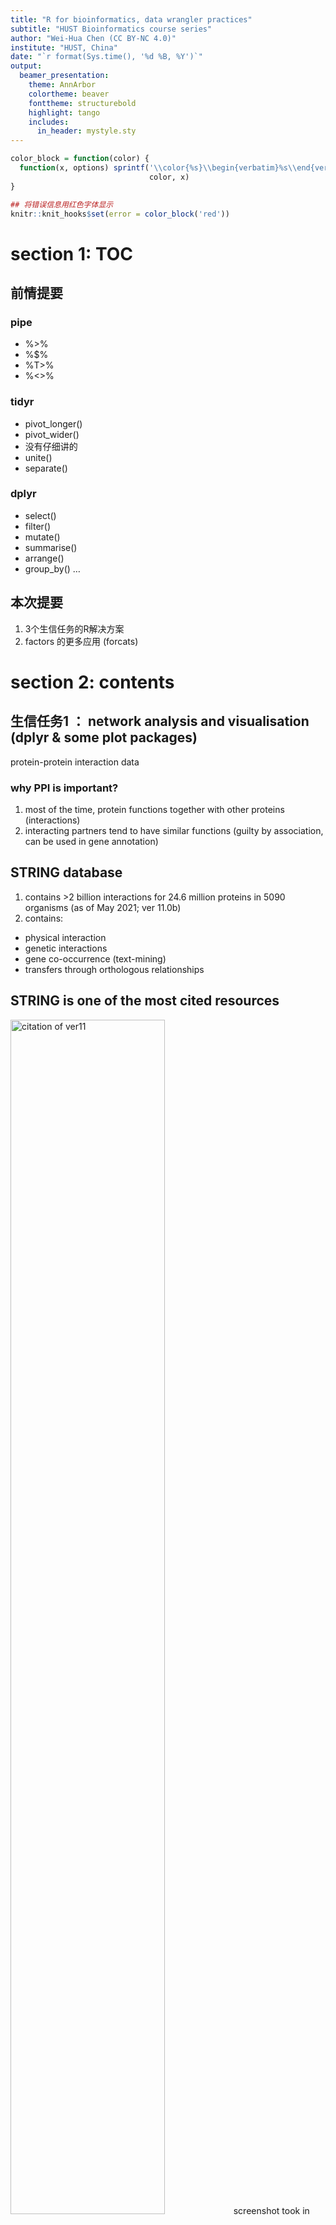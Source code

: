 ```yaml
---
title: "R for bioinformatics, data wrangler practices"
subtitle: "HUST Bioinformatics course series"
author: "Wei-Hua Chen (CC BY-NC 4.0)"
institute: "HUST, China"
date: "`r format(Sys.time(), '%d %B, %Y')`"
output: 
  beamer_presentation:
    theme: AnnArbor
    colortheme: beaver
    fonttheme: structurebold
    highlight: tango
    includes:
      in_header: mystyle.sty
---
```


```r
color_block = function(color) {
  function(x, options) sprintf('\\color{%s}\\begin{verbatim}%s\\end{verbatim}',
                               color, x)
}

## 将错误信息用红色字体显示
knitr::knit_hooks$set(error = color_block('red'))
```

# section 1: TOC

## 前情提要

### pipe

-   %>%
-   %$%
-   %T>%
-   %<>%

### tidyr

-   pivot_longer()
-   pivot_wider()
-   没有仔细讲的
-   unite()
-   separate()

### dplyr

-   select()
-   filter()
-   mutate()
-   summarise()
-   arrange()
-   group_by() ...

## 本次提要

1.  3个生信任务的R解决方案
2.  factors 的更多应用 (forcats)

# section 2: contents

## 生信任务1 ： network analysis and visualisation (dplyr & some plot packages)

protein-protein interaction data

### why PPI is important?

1.  most of the time, protein functions together with other proteins (interactions)
2.  interacting partners tend to have similar functions (guilty by association, can be used in gene annotation)

## STRING database

1.  contains \>2 billion interactions for 24.6 million proteins in 5090 organisms (as of May 2021; ver 11.0b)
2.  contains:

-   physical interaction
-   genetic interactions
-   gene co-occurrence (text-mining)
-   transfers through orthologous relationships

## STRING is one of the most cited resources

![citation of ver11](images/talk06/STRING_google_scholar_citation_2021.png){height="70%"} screenshot took in May 2021

more tools at Peer Bork's group: <https://scholar.google.com/citations?hl=en&user=M6Etr6oAAAAJ&view_op=list_works&sortby=pubdate>

## a typical STRING plot

![interacting partners of SALL4](images/talk06/string_normal_image.png){height="70%"}

## note to previous plot

**note** this plot was generated using the following parameters:

-   use SALL4 in human as query
-   show only the top ten connectivity partners
-   only connectivity score \>= 900 (or 0.9) were shown

## tasks of task 1

1.  get human PPI data
2.  limit the interactions to those with scores \>= 900 (or 0.9)
3.  find SALL4 and its top ten interaction parteners
4.  visualize the PPI network
5.  calculate connectivities of sall4 and its top ten parteners in the dataset

**问题**

生物学意义何在？？

## download human ppi data from STRING

go to : <https://string-db.org/cgi/download.pl>

![Download human PPI data from STRING](images/talk06/download_human_PPI_from_string.png){height="50%"}

## load and load the human PPI data

\FontSmall

```r
library(tidyverse);
```

```r
## read_csv 也能处理压缩文件！！！ 
ppi <- read_delim( file = "data/talk06/ppi900.txt.gz", col_names = T, 
                   delim =  "\t", quote = "" );

## 查看一下数据 --
ppi %>% filter( gene1 == "SALL4" ) %>% do( head(.,  n = 10 ) );
```

## start to process the data

\FontSmall

```r
## get top 10 interacting partners of SALL4 by interaction score ... 
toppart <- ppi %>% filter( gene1 == "SALL4" ) %>% 
  arrange( desc( score ) ) %>% slice( 1:10 );

## get the interaction network consisting the top genes --
genes <- unique( c( "SALL4", toppart$gene2 ) );
netdata <- ppi %>% filter( gene1 %in% genes & gene2 %in% genes );
nrow(netdata);
```

## load the igraph package

\FontSmall

```r
## -- to make sure the installation will only run once ... 
if (!require("igraph")){ 
  chooseCRANmirror();
  install.packages("igraph");
} 

library( igraph );
```

## visualise the network ...

\FontSmall

```r
netnet <- graph_from_data_frame( netdata, directed = FALSE );
plot(netnet);
```

## 图的问题

-   very ugly
-   two lines (redundancy) between every two nodes

## redundancy among data

\FontSmall

```r
netdata %>% filter( gene1 %in% c("SALL4", "NANOG") & gene2 %in% c("SALL4", "NANOG") );
```

## how to remove redundancy?

\FontSmall

```r
## create a new column, sort the two gene names, and concatenate them ... 
testdata <- 
  netdata %>% filter( gene1 %in% c("SALL4", "NANOG") & gene2 %in% c("SALL4", "NANOG") ) %>% 
  mutate( group  =  
            if_else( gene1 > gene2, 
                     str_c( gene1, gene2, sep = "-" ), 
                     str_c( gene2, gene1, sep = "-" ) ) );

testdata;
```

\FontNormal

**Note** `str_c` is from the `stringr` package!!

## remove redundancy!

\FontSmall

```r
testdata %>% group_by( group ) %>% slice( 1 );
```

## remove redundancy, cont.

\FontSmall

```r
netdata.nr <- 
  netdata %>% 
  mutate( group  =  
            if_else( gene1 > gene2, 
                     str_c( gene1, gene2, sep = "-" ), 
                     str_c( gene2, gene1, sep = "-" ) ) ) %>% 
  group_by( group ) %>% slice( 1 );

nrow(netdata.nr);
```

## plot the non-redundant data

\FontSmall

```r
netnet.nr <- graph_from_data_frame( netdata.nr, directed = FALSE );
plot(netnet.nr);
```

## redundant 的数据可以用来计算 degree

\FontSmall

```r
net.stats <- 
  netdata %>% group_by( gene1 ) %>% summarise( degree = n() ) %>% 
  arrange( desc (degree) );
net.stats;
```

## 继续美化 network

\FontSmall

```r
## node大小由degree决定
## 查看网络中基因名存储的顺序
V(netnet.nr)$name; 
## 获取它们相对应的 degree ...
net.stats[match( V(netnet.nr)$name , net.stats$gene1 ),  ];
```

## 继续美化 network, cont.

\FontSmall

```r
vertex_attr(netnet.nr, "size") <- 
  net.stats$degree[match( V(netnet.nr)$name , net.stats$gene1 ) ] * 2;
plot( netnet.nr );
```

## 更多美化

详见：

1.  igraph introduction
2.  a comprehensive network visualization tutorial in R

![Example final outcomes](images/talk06/igraph_example.png){height="40%"}

## other network visualisation packages

1.  `ggnet`
2.  `interactive networkD3 R package`
3.  `plotly.js`
4.  `D3`

## 生信任务2 : 宏基因基因数据展示的小应用 (forcats)

![肠道物种丰度示意图](images/talk06/gmrepo_run_statistics.png){height="60%"}

Find more at the [GMrepo database](https://gmrepo.humangut.info/home).

## 什么是宏基因组？

Metagenomics is the study of genetic material recovered directly from environmental samples.

### research contents

-   mostly prokaryotes
-   unicellular eukaryotes
-   viruses

### techniques

-   16S (universially conserved gene in prokaryotes)
-   whole genome sequencing (WGS or metagenomics)

## what can metagenomics do?

-   identify new species
-   reveal species kinds and abundances
-   relate species changes to human health and disease

## biomes

![Biomes](images/talk06/ebi_metagenomics_biomes_aug4_2021.png){height="60%"}

Screenshot taken from the `EBI MGnify database` on `Aug 4, 2021`;

## enviromental microbiome

-   soil
-   ocean

![The tara oceans expedition](images/talk06/tara_oceans_boat.jpg){height="50%"}

## host associated microbiomes

-   human body sites
-   animals & plants

![NIH human microbiome project](images/talk06/iHMP.png){height="30%"}

## why human gut microbiota is important?

![human gut microbita](images/talk06/GutMicrobeInfographic.png){height="60%"}

## tasks of human gut microbiota analysis

-   identify new species
-   find good, bad and commensal microbes
-   link microbial variations to human health
-   mechanisms
-   modulation, intervention and regulation

## typical human gut microbiome data

Species abundances

\FontSmall

```r
abu <- 
  read_delim(
    file = "data/talk06/relative_abundance_for_RUN_ERR1072629_taxonlevel_species.txt",
    delim = "\t", quote = "", comment = "#");

nrow(abu);
```

## Species abundances, cont.

\FontSmall

```r
abu %>% arrange( desc( relative_abundance ) ) %>% do( head(., n = 10) );
```

## 相对丰度作图要求

1.  按丰度从高到低排序
2.  只取前10个species (保留10行)
3.  将后面的丰度累加在一起，汇总为"Others"分类

## 数据处理

\FontSmall

```r
library( tidytidbits );
abu.dat <- 
  abu %>% arrange( desc( relative_abundance ) ) %>% 
    lump_rows( scientific_name, relative_abundance, n = 10, other_level = "Others" );

head(abu.dat, n = 11);
```

## 尝试作图

\FontSmall

```r
ggplot(abu.dat, aes(x = scientific_name, y = relative_abundance, fill = scientific_name ) ) + 
  geom_bar( stat = "identity" ) + 
  coord_flip()
```

## 调整排列顺序

\FontSmall

```r
## 用 forcat 包的 fct_reorder 函数; 注意它3个参数的意义！！！
ggplot(abu.dat, aes(x = fct_reorder( scientific_name, relative_abundance, .desc = F), 
                    y = relative_abundance, fill = scientific_name ) ) + 
  geom_bar( stat = "identity" ) + 
  coord_flip() + xlab("Species") + ylab( "Relative abundance %" ) 
```

## 把 `Others` 和 `Unknown` 放在最后

注意 `fct_reorder`的用法：

\FontSmall

```r
## 
abu.dat$scientific_name <- 
  fct_relevel( fct_reorder( abu.dat$scientific_name, abu.dat$relative_abundance, .desc = F),  
               "Unknown",  "Others" );
ggplot(abu.dat, aes(x = scientific_name,
                    y = relative_abundance, fill = scientific_name ) ) + 
  geom_bar( stat = "identity" ) + 
  coord_flip() + xlab("Species") + ylab( "Relative abundance %" ) 
```

## 更多 forcats 的应用 ...

see here: <https://cran.r-project.org/web/packages/forcats/vignettes/forcats.html>

更多应用将会在 作图 （ggplot2） 时讲到。

## 生信任务3 : 整合基因表达、甲基化、突变数据 (dplyr::join)

在生信分析中，常需要将多个来源的数据整合在一个表格中，以方便后续分析。

\FontSmall

```r
meth <- read_delim( file = "data/talk06/methylation_data.txt.gz", 
                    delim = "\t", quote = "", col_names = T);

head(meth, n = 3);
```

\FontNormal

**问题** 什么是甲基化？？

## 表达数据

\FontSmall

```r
expr <- read_delim( file = "data/talk06/expression_data.txt.gz",
                    delim = "\t", quote = "", col_names = T );

head( expr, n = 5);
```

## 整合后的结果应该是什么？？

| gene  | TSS200 | TSS1500 | UTR | body | expression |
|-------|--------|---------|-----|------|------------|
| gene1 | 0.1    | 0.2     | NA  | 0.8  | 100        |
| gene2 | 0.12   | 0.32    | NA  | 0.9  | 18         |

...

## 第一种方法，使用 pivot_wider

先合并，再 pivot_wider 用 `bind_rows` 合并两个 tibble 时，列名需要一致

\FontSmall

```r
meth2 <- meth %>% select( gene, group=site, value=methylation_score );
head(meth2, n=2);

expr2 <- expr %>% mutate( group = "rkpm" ) %>%
  select( gene, group, value=rkpm ) %>% 
  group_by( gene ) %>% slice( 1 );
head(expr2, n=2);
```

\FontNormal

**注：** gene name 与 group 组合必须是唯一的。即：基因A只能有一个表达量值。

## 合并 & pivot_wider

\FontSmall

```r
comb <- bind_rows( meth2, expr2 );

comb.wide <- comb %>% pivot_wider( names_from = "group", values_from = "value" );

head(comb.wide);
```

## 方法二：使用 join ...

首先对 methylation 数据进行处理

\FontSmall

```r
meth3 <- 
  meth %>% pivot_wider( names_from =  "site", values_from = "methylation_score" );

head(meth3);
```

## dplyr::join

\FontSmall

```r
comb2 <- left_join( meth3, expr2, by = "gene" ) %>% select( -group );
head(comb2);
```

\FontNormal

**注意** left_join 的语法

## join 详解

-   left_join(): return all rows from x, and all columns from x and y. Rows in x with no match in y will have NA values in the new columns. If there are multiple matches between x and y, all combinations of the matches are returned.

-   inner_join()

-   right_join()

-   full_join()

更多请见： <https://dplyr.tidyverse.org/reference/join.html>

# section 3: Exercise & home work

## 练习 & 作业

-   `Exercises and homework` 目录下 `talk06-practice-homework.Rmd` 文件；

-   完成时间：见钉群的要求

## 小结

### 今次提要

1.  3个生信任务的R解决方案
2.  factors 的更多应用 (forcats)

### 下次预告

-   Strings and regular expression

### important

-   all codes are available at Github: <https://github.com/evolgeniusteam/R-for-bioinformatics>

